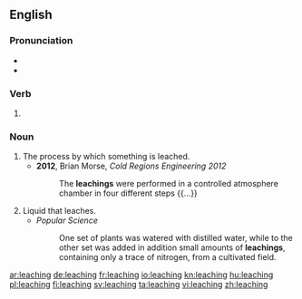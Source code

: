 ==English==

===Pronunciation===
* {{IPA|/ˈliːtʃɪŋ/|lang=en}}
* {{rhymes|iːtʃɪŋ|lang=en}}

===Verb===
{{head|en|present participle}}

# {{present participle of|leach|lang=en|nocat=1}}

===Noun===
{{en-noun}}

# The process by which something is leached.
#* '''2012''', Brian Morse, ''Cold Regions Engineering 2012''
#*: The '''leachings''' were performed in a controlled atmosphere chamber in four different steps {{...}}
# Liquid that leaches.
#* ''Popular Science''
#*: One set of plants was watered with distilled water, while to the other set was added in addition small amounts of '''leachings''', containing only a trace of nitrogen, from a cultivated field.

[[ar:leaching]]
[[de:leaching]]
[[fr:leaching]]
[[io:leaching]]
[[kn:leaching]]
[[hu:leaching]]
[[pl:leaching]]
[[fi:leaching]]
[[sv:leaching]]
[[ta:leaching]]
[[vi:leaching]]
[[zh:leaching]]